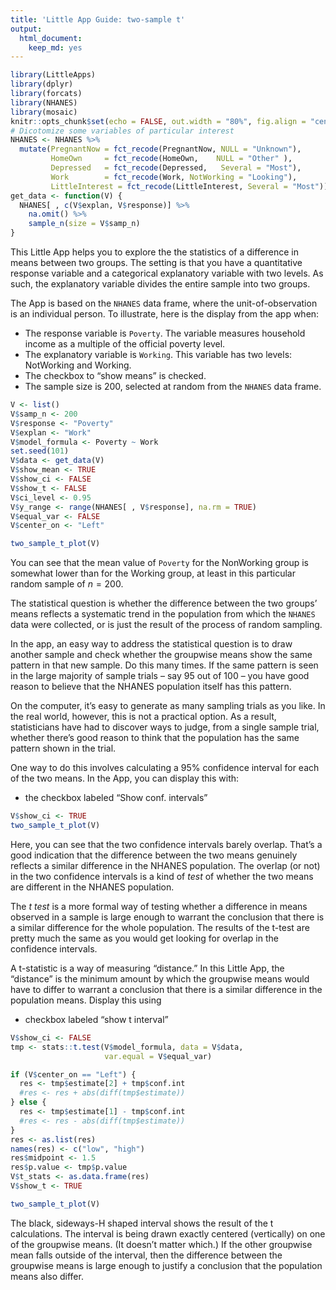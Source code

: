 ```yaml
---
title: 'Little App Guide: two-sample t'
output: 
  html_document: 
    keep_md: yes
---
```


```r
library(LittleApps)
library(dplyr)
library(forcats)
library(NHANES)
library(mosaic)
knitr::opts_chunk$set(echo = FALSE, out.width = "80%", fig.align = "center")
# Dicotomize some variables of particular interest
NHANES <- NHANES %>%
  mutate(PregnantNow = fct_recode(PregnantNow, NULL = "Unknown"),
         HomeOwn     = fct_recode(HomeOwn,    NULL = "Other" ),
         Depressed   = fct_recode(Depressed,   Several = "Most"),
         Work        = fct_recode(Work, NotWorking = "Looking"),
         LittleInterest = fct_recode(LittleInterest, Several = "Most"))
get_data <- function(V) {
  NHANES[ , c(V$explan, V$response)] %>%
    na.omit() %>%
    sample_n(size = V$samp_n)
}

```

This Little App helps you to explore the the statistics of a difference in means between two groups. The setting is that you have a quantitative response variable and a categorical explanatory variable with two levels. As such, the explanatory variable divides the entire sample into two groups. 

The App is based on the `NHANES` data frame, where the unit-of-observation is an individual person. To illustrate, here is the display from the app when:

* The response variable is `Poverty`. The variable measures household income as a multiple of the official poverty level.
* The explanatory variable is `Working`. This variable has two levels: NotWorking and Working.
* The checkbox to "show means" is checked.
* The sample size is 200, selected at random from the `NHANES` data frame.

```r
V <- list()
V$samp_n <- 200
V$response <- "Poverty"
V$explan <- "Work"
V$model_formula <- Poverty ~ Work
set.seed(101)
V$data <- get_data(V)
V$show_mean <- TRUE
V$show_ci <- FALSE
V$show_t <- FALSE
V$ci_level <- 0.95
V$y_range <- range(NHANES[ , V$response], na.rm = TRUE)
V$equal_var <- FALSE
V$center_on <- "Left"

two_sample_t_plot(V)
```

You can see that the mean value of `Poverty` for the NonWorking group is somewhat lower than for the Working group, at least in this particular random sample of $n = 200$.

The statistical question is whether the difference between the two groups' means reflects a systematic trend in the population from which the `NHANES` data were collected, or is just the result of the process of random sampling. 

In the app, an easy way to address the statistical question is to draw another sample and check whether the groupwise means show the same pattern in that new sample. Do this many times. If the same pattern is seen in the large majority of sample trials -- say 95 out of 100 -- you have good reason to believe that the NHANES population itself has this pattern.

On the computer, it's easy to generate as many sampling trials as you like. In the real world, however, this is not a practical option. As a result, statisticians have had to discover ways to judge, from a single sample trial, whether there's good reason to think that the population has the same pattern shown in the trial.

One way to do this involves calculating a 95% confidence interval for each of the two means. In the App, you can display this with:

* the checkbox labeled "Show conf. intervals"

```r
V$show_ci <- TRUE
two_sample_t_plot(V)
```

Here, you can see that the two confidence intervals barely overlap. That's a good indication that the difference between the two means genuinely reflects a similar difference in the NHANES population. The overlap (or not) in the two confidence intervals is a kind of *test* of whether the two means are different in the NHANES population.

The *t test* is a more formal way of testing whether a difference in means observed in a sample is large enough to warrant the conclusion that there is a similar difference for the whole population. The results of the t-test are pretty much the same as you would get looking for overlap in the confidence intervals. 

A t-statistic is a way of measuring "distance." In this Little App, the "distance" is the minimum amount by which the groupwise means would have to differ to warrant a conclusion that there is a similar difference in the population means. Display this using

* checkbox labeled "show t interval"

```r
V$show_ci <- FALSE
tmp <- stats::t.test(V$model_formula, data = V$data,
                     var.equal = V$equal_var)

if (V$center_on == "Left") {
  res <- tmp$estimate[2] + tmp$conf.int
  #res <- res + abs(diff(tmp$estimate))
} else {
  res <- tmp$estimate[1] - tmp$conf.int
  #res <- res - abs(diff(tmp$estimate))
}
res <- as.list(res)
names(res) <- c("low", "high")
res$midpoint <- 1.5
res$p.value <- tmp$p.value
V$t_stats <- as.data.frame(res)
V$show_t <- TRUE

two_sample_t_plot(V)
```

The black, sideways-H shaped interval shows the result of the t calculations. The interval is being drawn exactly centered (vertically) on one of the groupwise means. (It doesn't matter which.) If the other groupwise mean falls outside of the interval, then the difference between the groupwise means is large enough to justify a conclusion that the population means also differ.

